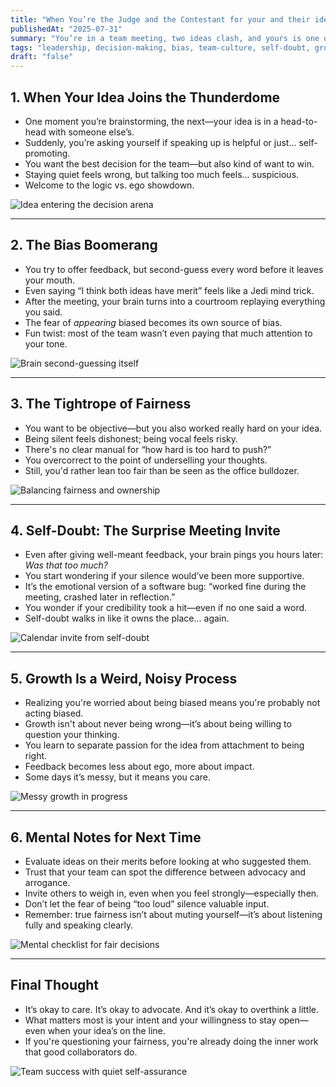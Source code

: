```yaml
---
title: "When You’re the Judge and the Contestant for your and their ideas."
publishedAt: "2025-07-31"
summary: "You’re in a team meeting, two ideas clash, and yours is one of them. How do you stay fair, thoughtful, and not spiral into self-doubt? Here's a relatable deep dive into the mental gymnastics of honest decision-making."
tags: "leadership, decision-making, bias, team-culture, self-doubt, growth"
draft: "false"
---
```


## 1. When Your Idea Joins the Thunderdome

- One moment you’re brainstorming, the next—your idea is in a head-to-head with someone else’s.
- Suddenly, you’re asking yourself if speaking up is helpful or just… self-promoting.
- You want the best decision for the team—but also kind of want to win.
- Staying quiet feels wrong, but talking too much feels... suspicious.
- Welcome to the logic vs. ego showdown.

<Image
  src="/photos/bias-and-fairness-decision-arena.png"
  alt="Idea entering the decision arena"
  width={640}
  height={500}
/>

---

## 2. The Bias Boomerang

- You try to offer feedback, but second-guess every word before it leaves your mouth.
- Even saying “I think both ideas have merit” feels like a Jedi mind trick.
- After the meeting, your brain turns into a courtroom replaying everything you said.
- The fear of *appearing* biased becomes its own source of bias.
- Fun twist: most of the team wasn’t even paying that much attention to your tone.

<Image
  src="/photos/bias-and-fairness-brain-second-guessing.png"
  alt="Brain second-guessing itself"
  width={640}
  height={500}
/>

---

## 3. The Tightrope of Fairness

- You want to be objective—but you also worked really hard on your idea.
- Being silent feels dishonest; being vocal feels risky.
- There's no clear manual for “how hard is too hard to push?”
- You overcorrect to the point of underselling your thoughts.
- Still, you'd rather lean too fair than be seen as the office bulldozer.

<Image
  src="/photos/bias-and-fairness-tight-rope.png"
  alt="Balancing fairness and ownership"
  width={640}
  height={500}
/>

---

## 4. Self-Doubt: The Surprise Meeting Invite

- Even after giving well-meant feedback, your brain pings you hours later: *Was that too much?*
- You start wondering if your silence would’ve been more supportive.
- It’s the emotional version of a software bug: “worked fine during the meeting, crashed later in reflection.”
- You wonder if your credibility took a hit—even if no one said a word.
- Self-doubt walks in like it owns the place... again.

<Image
  src="/photos/bias-and-fairness-self-doubt.png"
  alt="Calendar invite from self-doubt"
  width={640}
  height={500}
/>

---

## 5. Growth Is a Weird, Noisy Process

- Realizing you're worried about being biased means you're probably not acting biased.
- Growth isn't about never being wrong—it’s about being willing to question your thinking.
- You learn to separate passion for the idea from attachment to being right.
- Feedback becomes less about ego, more about impact.
- Some days it’s messy, but it means you care.

<Image
  src="/photos/bias-and-fairness-growth.png"
  alt="Messy growth in progress"
  width={640}
  height={500}
/>

---

## 6. Mental Notes for Next Time

- Evaluate ideas on their merits before looking at who suggested them.
- Trust that your team can spot the difference between advocacy and arrogance.
- Invite others to weigh in, even when you feel strongly—especially then.
- Don’t let the fear of being “too loud” silence valuable input.
- Remember: true fairness isn’t about muting yourself—it’s about listening fully and speaking clearly.

<Image
  src="/photos/bias-and-fairness-mental-notes.png"
  alt="Mental checklist for fair decisions"
  width={640}
  height={500}
/>

---

## Final Thought

- It’s okay to care. It’s okay to advocate. And it’s okay to overthink a little.
- What matters most is your intent and your willingness to stay open—even when your idea’s on the line.
- If you're questioning your fairness, you're already doing the inner work that good collaborators do.

<Image
  src="/photos/bias-and-fairness-high-fiving.png"
  alt="Team success with quiet self-assurance"
  width={640}
  height={500}
/>